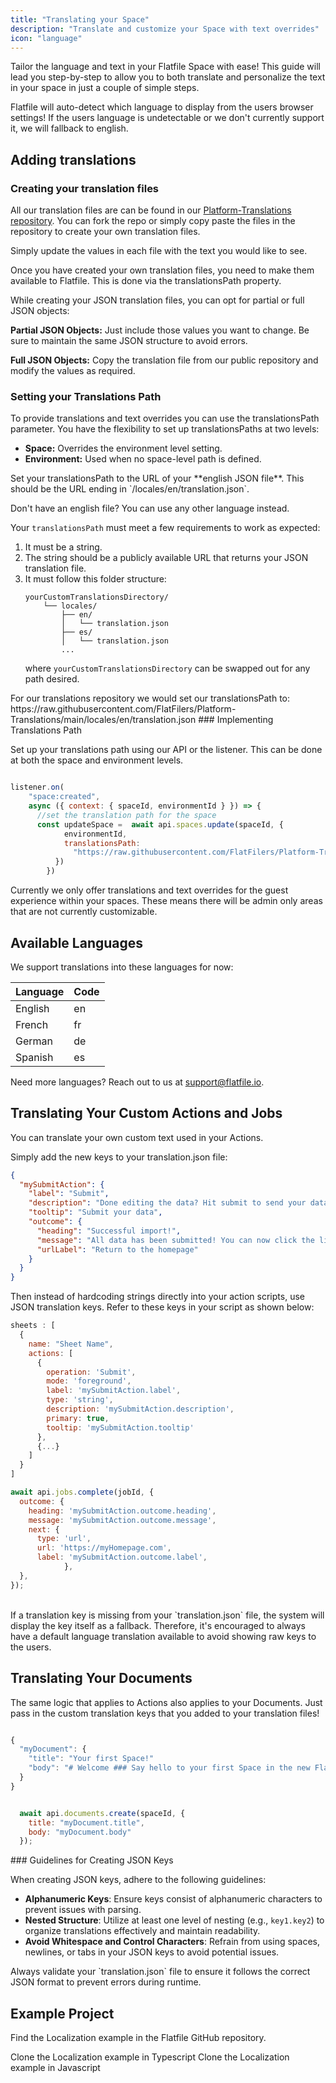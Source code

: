 ```yaml
---
title: "Translating your Space"
description: "Translate and customize your Space with text overrides"
icon: "language"
---
```


Tailor the language and text in your Flatfile Space with ease! This guide will lead you step-by-step to allow you to both translate and personalize the text in your space in just a couple of simple steps.

<Info>
Flatfile will auto-detect which language to display from the users browser settings! If the users language is undetectable or we don't currently support it, we will fallback to english.
</Info>

## Adding translations
### Creating your translation files

All our translation files are can be found in our [Platform-Translations repository](https://github.com/FlatFilers/Platform-Translations).
You can fork the repo or simply copy paste the files in the repository to create your own translation files. 

Simply update the values in each file with the text you would like to see.

Once you have created your own translation files, you need to make them available to Flatfile. This is done via the translationsPath property.

<Tip>
While creating your JSON translation files, you can opt for partial or full JSON objects:

 **Partial JSON Objects:** Just include those values you want to change. Be sure to maintain the same JSON structure to avoid errors.

**Full JSON Objects:** Copy the translation file from our public repository and modify the values as required.
</Tip>

### Setting your Translations Path
To provide translations and text overrides you can use the translationsPath parameter. You have the flexibility to set up translationsPaths at two levels:
- **Space:** Overrides the environment level setting.
- **Environment:** Used when no space-level path is defined.

<Info>
Set your translationsPath to the URL of your **english JSON file**. This should be the URL ending in `/locales/en/translation.json`. 

Don't have an english file? You can use any other language instead.
</Info>

Your `translationsPath` must meet a few requirements to work as expected:
1. It must be a string. 
2. The string should be a publicly available URL that returns your JSON translation file.
3. It must follow this folder structure:
    ```
    yourCustomTranslationsDirectory/
        └── locales/
            ├── en/
            │   └── translation.json
            ├── es/
            │   └── translation.json
            ...
    ```
    where `yourCustomTranslationsDirectory` can be swapped out for any path desired.
  

<Tip>
For our translations repository we would set our translationsPath to: https://raw.githubusercontent.com/FlatFilers/Platform-Translations/main/locales/en/translation.json
</Tip>
### Implementing Translations Path

Set up your translations path using our API or the listener. This can be done at both the space and environment levels.

```jsx listener.ts

listener.on(
    "space:created",
    async ({ context: { spaceId, environmentId } }) => {
      //set the translation path for the space
      const updateSpace =  await api.spaces.update(spaceId, {
            environmentId,
            translationsPath:
              "https://raw.githubusercontent.com/FlatFilers/Platform-Translations/kitchen-sink/locales/en/translation.json",
          })
        })  
```

<Info>
Currently we only offer translations and text overrides for the guest experience within your spaces. These means there will be admin only areas that are not currently customizable. 
</Info>

## Available Languages

We support translations into these languages for now:

| Language |  Code  |
| -------- | ------ |
| English  | en     |
| French   | fr     |
| German   | de     |
| Spanish  | es     |

<Tip>Need more languages? Reach out to us at [support@flatfile.io](mailto:support@flatfile.io).</Tip>

## Translating Your Custom Actions and Jobs

You can translate your own custom text used in your Actions.
 
Simply add the new keys to your translation.json file:
```json .../locales/en/translation.json
{
  "mySubmitAction": {
    "label": "Submit",
    "description": "Done editing the data? Hit submit to send your data",
    "tooltip": "Submit your data",
    "outcome": {
      "heading": "Successful import!",
      "message": "All data has been submitted! You can now click the link below.",
      "urlLabel": "Return to the homepage" 
    }
  }
}
```
Then instead of hardcoding strings directly into your action scripts, use JSON translation keys. Refer to these keys in your script as shown below:
<CodeGroup>
```jsx sheet.js
sheets : [
  {
    name: "Sheet Name",
    actions: [
      {
        operation: 'Submit',
        mode: 'foreground',
        label: 'mySubmitAction.label',
        type: 'string',
        description: 'mySubmitAction.description',
        primary: true,
        tooltip: 'mySubmitAction.tooltip'
      },
      {...}
    ]
  }
]

```

```jsx listener.js
await api.jobs.complete(jobId, {
  outcome: {
    heading: 'mySubmitAction.outcome.heading',
    message: 'mySubmitAction.outcome.message',
    next: {
      type: 'url',
      url: 'https://myHomepage.com',
      label: 'mySubmitAction.outcome.label',
            },
  },
});
```
</CodeGroup>

<br/>
<Warning>If a translation key is missing from your `translation.json` file, the system will display the key itself as a fallback. Therefore, it's encouraged to always have a default language translation available to avoid showing raw keys to the users.</Warning>

## Translating Your Documents
The same logic that applies to Actions also applies to your Documents. Just pass in the custom translation keys that you added to your translation files!
<CodeGroup>
```jsx .../locales/en/translation.json

{
  "myDocument": {
    "title": "Your first Space!"
    "body": "# Welcome ### Say hello to your first Space in the new Flatfile!"
  }
}
```
```jsx listener.js

  await api.documents.create(spaceId, {
    title: "myDocument.title",
    body: "myDocument.body"
  });
```
</CodeGroup>
### Guidelines for Creating JSON Keys

When creating JSON keys, adhere to the following guidelines:

- **Alphanumeric Keys**: Ensure keys consist of alphanumeric characters to prevent issues with parsing.
- **Nested Structure**: Utilize at least one level of nesting (e.g., `key1.key2`) to organize translations effectively and maintain readability.
- **Avoid Whitespace and Control Characters**: Refrain from using spaces, newlines, or tabs in your JSON keys to avoid potential issues.

<Info>
Always validate your `translation.json` file to ensure it follows the correct JSON format to prevent errors during runtime.
</Info>


## Example Project

Find the Localization example in the Flatfile GitHub repository.

<CardGroup cols={2}>
  <Card
    title="typescript"
    icon="code-merge"
    href="https://github.com/FlatFilers/flatfile-docs-kitchen-sink/blob/main/typescript/localization/index.ts"
  >
    Clone the Localization example in Typescript
  </Card>
  <Card
    title="javascript"
    icon="js"
    href="https://github.com/FlatFilers/flatfile-docs-kitchen-sink/blob/main/javascript/localization/index.js"
  >
    Clone the Localization example in Javascript
  </Card>
</CardGroup>


